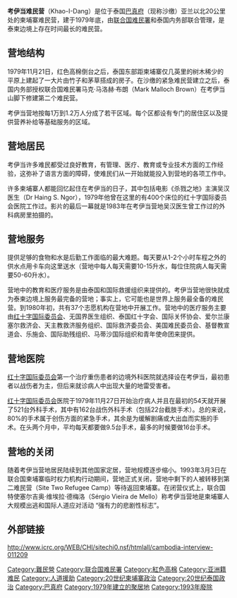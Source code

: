 '''考伊当难民营'''（Khao-I-Dang）是位于泰国[[巴真府|巴真府]]（现称沙缴）亚兰以北20公里处的柬埔寨难民营，建于1979年底，由[[联合国难民署|联合国难民署]]和泰国内务部联合管理，是泰柬边境上存在时间最长的难民营。

==营地结构==
1979年11月21日，红色高棉倒台之后，泰国东部距柬埔寨仅几英里的树木稀少的平原上建起了一大片由竹子和茅草搭成的房子。在沙缴的紧急难民营建立之后，泰国内务部授权联合国难民署马克·马洛赫·布朗（Mark Malloch Brown）在考伊当山脚下修建第二个难民营。

考伊当营地按每1万到1.2万人分成了若干区域。每个区都设有专门的居住区以及提供营养补给等基础服务的区域。

==营地居民==
考伊当许多难民都受过良好教育，有管理、医疗、教育或专业技术方面的工作经验，这弥补了语言方面的障碍，使难民们从一开始就能投入到营地的各项工作中。

许多柬埔寨人都能回忆起住在考伊当的日子，其中包括电影《杀戮之地》主演吴汉医生（Dr Haing S. Ngor），1979年他曾在这里的有400个床位的红十字国际委员会医院工作过。影片的最后一幕就是1983年在考伊当营地吴汉医生曾工作过的外科病房里拍摄的。

==营地服务==
提供足够的食物和水是后勤工作面临的最大难题。每天要从1-2个小时车程之外的供水点用卡车向这里送水（营地中每人每天需要10-15升水，每位住院病人每天需要50-60升水）。

营地中的教育和医疗服务是由泰国和国际救援组织来提供的。考伊当营地很快就成为泰柬边境上服务最完备的营地；事实上，它可能也是世界上服务最全备的难民营。到1980年初，共有37个志愿机构在营地中开展工作。营地中的医疗服务主要由[[红十字国际委员会|红十字国际委员会]]、无国界医生组织、泰国红十字会、国际关怀协会、爱尔兰康塞尔救济会、天主教救济服务组织、国际救济委员会、美国难民委员会、基督教宣道会、乐施会、国际助残组织、马蒂沙国际组织和青年使命团来提供。

==营地医院==
[[红十字国际委员会|红十字国际委员会]]第一个治疗重伤患者的边境外科医院就选择设在考伊当，最初患者以战伤者为主，但后来就诊病人中出现大量的地雷受害者。

[[红十字国际委员会|红十字国际委员会]]医院于1979年11月27日开始治疗病人并且在最初的54天就开展了521台外科手术，其中有162台战伤外科手术（包括22台截肢手术）。总的来说，80%的手术属于创伤方面的紧急手术，其余是为缓解剧痛或大出血而实施的手术。在头两个月中，平均每天都要做9.5台手术，最多的时候要做16台手术。

==营地的关闭==
随着考伊当营地居民陆续到其他国家定居，营地规模逐步缩小。1993年3月3日在联合国柬埔寨临时权力机构行动期间，营地正式关闭，营地中剩下的人被转移到第二难民营（Site Two Refugee Camp）等待返回柬埔寨。在闭营仪式上，联合国特使塞尔吉奥·维埃拉·德梅洛（Sérgio Vieira de Mello）称考伊当营地是柬埔寨人大规模出逃和国际人道应对活动 “强有力的悲剧性标志”。

==外部链接==
http://www.icrc.org/WEB/CHI/sitechi0.nsf/htmlall/cambodia-interview-011209

[[Category:難民營|Category:難民營]]
[[Category:联合国难民署|Category:联合国难民署]]
[[Category:紅色高棉|Category:紅色高棉]]
[[Category:亚洲籍难民|Category:亚洲籍难民]]
[[Category:人道援助|Category:人道援助]]
[[Category:20世纪柬埔寨政治|Category:20世纪柬埔寨政治]]
[[Category:20世纪泰国政治|Category:20世纪泰国政治]]
[[Category:巴真府|Category:巴真府]]
[[Category:1979年建立的聚居地|Category:1979年建立的聚居地]]
[[Category:1993年廢除|Category:1993年廢除]]